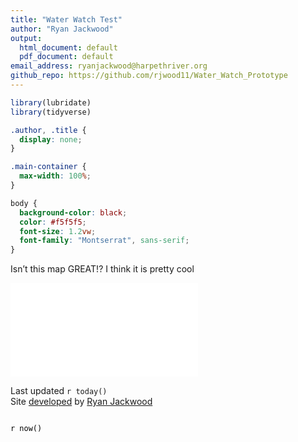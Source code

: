 ```yaml
---
title: "Water Watch Test"
author: "Ryan Jackwood"
output:
  html_document: default
  pdf_document: default
email_address: ryanjackwood@harpethriver.org
github_repo: https://github.com/rjwood11/Water_Watch_Prototype
---
```


<link rel="preconnect" href="https://fonts.googleapis.com">
<link rel="preconnect" href="https://fonts.gstatic.com" crossorigin>
<link href="https://fonts.googleapis.com/css2?family=Montserrat&display=swap" rel="stylesheet">


```r
library(lubridate)
library(tidyverse)
```

```css
.author, .title {
  display: none;
}

.main-container {
  max-width: 100%;
}

body {
  background-color: black;
  color: #f5f5f5;
  font-size: 1.2vw;
  font-family: "Montserrat", sans-serif;
}
```

Isn't this map GREAT!? I think it is pretty cool

![](map.html)


Last updated `r today()`  
Site [developed](`r rmarkdown::metadata$github_repo`) by [Ryan Jackwood](mailto:`r rmarkdown::metadata$email_address`)

```r




```


<p style="color: black">`r now()`</p>
